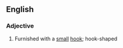 ==English==

===Adjective===
{{infl|en|adjective}}

# Furnished with a [[small]] [[hook]]; hook-shaped